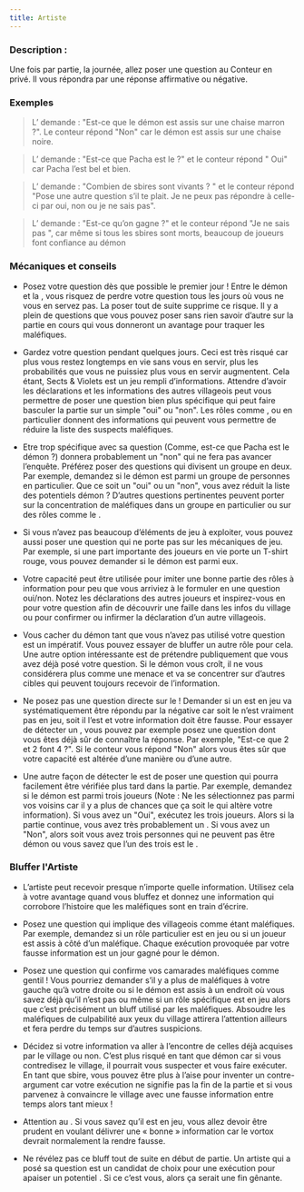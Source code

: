 ```yaml
---
title: Artiste
---
```



<Role ARTISTE header />

### Description :

Une fois par partie, la journée, allez poser une question au Conteur en privé. Il vous répondra par une réponse affirmative ou négative.

### Exemples  
> L’<Role ARTISTE /> demande : "Est-ce que le démon est assis sur une chaise marron ?". Le conteur répond "Non" car le démon est assis sur une chaise noire.

> L’<Role ARTISTE /> demande : "Est-ce que Pacha est le <Role JUMEAU_MALEFIQUE /> ?" et le conteur répond " Oui" car Pacha l’est bel et bien.

> L’<Role ARTISTE /> demande : "Combien de sbires sont vivants ? " et le conteur répond "Pose une autre question s’il te plait. Je ne peux pas répondre à celle-ci par oui, non ou je ne sais pas".

> L’<Role ARTISTE /> demande : "Est-ce qu’on gagne ?" et le conteur répond "Je ne sais pas ", car même si tous les sbires sont morts, beaucoup de joueurs font confiance au démon

### Mécaniques et conseils
- Posez votre question dès que possible le premier jour ! Entre le démon et la <Role VIEILLE_CHOUETTE />, vous risquez de perdre votre question tous les jours où vous ne vous en servez pas. La poser tout de suite supprime ce risque. Il y a plein de questions que vous pouvez poser sans rien savoir d’autre sur la partie en cours qui vous donneront un avantage pour traquer les maléfiques.

- Gardez votre question pendant quelques jours. Ceci est très risqué car plus vous restez longtemps en vie sans vous en servir, plus les probabilités que vous ne puissiez plus vous en servir augmentent. Cela étant, Sects & Violets est un jeu rempli d’informations. Attendre d’avoir les déclarations et les informations des autres villageois peut vous permettre de poser une question bien plus spécifique qui peut faire basculer la partie sur un simple "oui" ou "non".  Les rôles comme <Role FLEURISTE />, <Role CRIEUR /> ou <Role ORACLE /> en particulier donnent des informations qui peuvent vous permettre de réduire la liste des suspects maléfiques.

- Etre trop spécifique avec sa question (Comme, est-ce que Pacha est le démon ?) donnera probablement un "non" qui ne fera pas avancer l’enquête. Préférez poser des questions qui divisent un groupe en deux. Par exemple, demandez si le démon est parmi un groupe de personnes en particulier. Que ce soit un "oui" ou un "non", vous avez réduit la liste des potentiels démon ? D’autres questions pertinentes peuvent porter sur la concentration de maléfiques dans un groupe en particulier ou sur des rôles comme le <Role JUMEAU_MALEFIQUE />.

- Si vous n’avez pas beaucoup d’éléments de jeu à exploiter, vous pouvez aussi poser une question qui ne porte pas sur les mécaniques de jeu. Par exemple, si une part importante des joueurs en vie porte un T-shirt rouge, vous pouvez demander si le démon est parmi eux.

- Votre capacité peut être utilisée pour imiter une bonne partie des rôles à information pour peu que vous arriviez à le formuler en une question oui/non. Notez les déclarations des autres joueurs et inspirez-vous en pour votre question afin de découvrir une faille dans les infos du village ou pour confirmer ou infirmer la déclaration d’un autre villageois.

- Vous cacher du démon tant que vous n’avez pas utilisé votre question est un impératif. Vous pouvez essayer de bluffer un autre rôle pour cela. Une autre option intéressante est de prétendre publiquement que vous avez déjà posé votre question. Si le démon vous croît, il ne vous considérera plus comme une menace et va se concentrer sur d’autres cibles qui peuvent toujours recevoir de l’information.

- Ne posez pas une question directe sur le <Role VORTOX /> ! Demander si un <Role VORTOX /> est en jeu va systématiquement être répondu par la négative car soit le <Role VORTOX /> n’est vraiment pas en jeu, soit il l’est et votre information doit être fausse. Pour essayer de détecter un <Role VORTOX />, vous pouvez par exemple posez une question dont vous êtes déjà sûr de connaître la réponse. Par exemple, "Est-ce que 2 et 2 font 4 ?". Si le conteur vous répond "Non" alors vous êtes sûr que votre capacité est altérée d’une manière ou d’une autre.

- Une autre façon de détecter le <Role VORTOX /> est de poser une question qui pourra facilement être vérifiée plus tard dans la partie. Par exemple, demandez si le démon est parmi trois joueurs (Note : Ne les sélectionnez pas parmi vos voisins car il y a plus de chances que ça soit le <Role NO_DASHII /> qui altère votre information). Si vous avez un "Oui", exécutez les trois joueurs. Alors si la partie continue, vous avez très probablement un <Role VORTOX />. Si vous avez un "Non", alors soit vous avez trois personnes qui ne peuvent pas être démon ou vous savez que l’un des trois est le <Role VORTOX />.

### Bluffer l'Artiste

- L’artiste peut recevoir presque n’importe quelle information. Utilisez cela à votre avantage quand vous bluffez et donnez une information qui corrobore l’histoire que les maléfiques sont en train d’écrire.

- Posez une question qui implique des villageois comme étant maléfiques. Par exemple, demandez si un rôle particulier est en jeu ou si un joueur est assis à côté d’un maléfique. Chaque exécution provoquée par votre fausse information est un jour gagné pour le démon.

- Posez une question qui confirme vos camarades maléfiques comme gentil ! Vous pourriez demander s’il y a plus de maléfiques à votre gauche qu’à votre droite ou si le démon est assis à un endroit où vous savez déjà qu’il n’est pas ou même si un rôle spécifique est en jeu alors que c’est précisément un bluff utilisé par les maléfiques. Absoudre les maléfiques de culpabilité aux yeux du village attirera l’attention ailleurs et fera perdre du temps sur d’autres suspicions.

- Décidez si votre information va aller à l’encontre de celles déjà acquises par le village ou non. C’est plus risqué en tant que démon car si vous contredisez le village, il pourrait vous suspecter et vous faire exécuter. En tant que sbire, vous pouvez être plus à l’aise pour inventer un contre-argument car votre exécution ne signifie pas la fin de la partie et si vous parvenez à convaincre le village avec une fausse information entre temps alors tant mieux !

- Attention au <Role VORTOX /> . Si vous savez qu’il est en jeu, vous allez devoir être prudent en voulant délivrer une « bonne » information car le vortox devrait normalement la rendre fausse.

- Ne révélez pas ce bluff tout de suite en début de partie. Un artiste qui a posé sa question est un candidat de choix pour une exécution pour apaiser un potentiel <Role VORTOX />. Si ce <Role VORTOX /> c’est vous, alors ça serait une fin gênante. 
